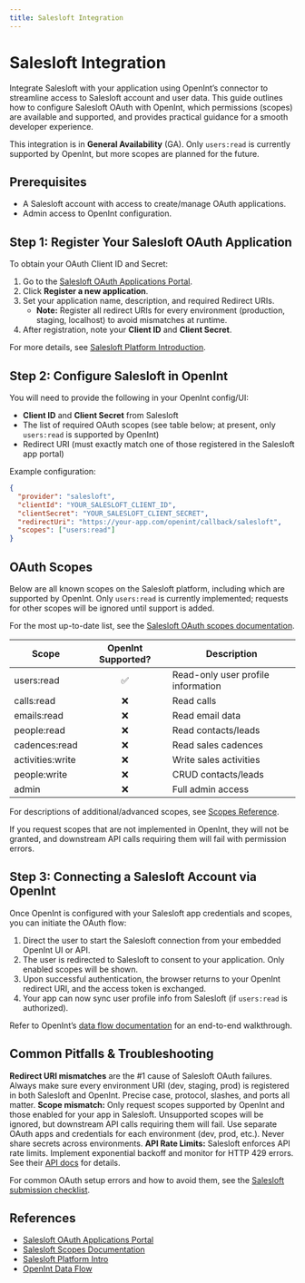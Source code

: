 ```yaml
---
title: Salesloft Integration
---
```


# Salesloft Integration

Integrate Salesloft with your application using OpenInt’s connector to streamline access to Salesloft account and user data. This guide outlines how to configure Salesloft OAuth with OpenInt, which permissions (scopes) are available and supported, and provides practical guidance for a smooth developer experience.

<Info>
This integration is in <b>General Availability</b> (GA). Only <code>users:read</code> is currently supported by OpenInt, but more scopes are planned for the future.
</Info>

## Prerequisites

- A Salesloft account with access to create/manage OAuth applications.
- Admin access to OpenInt configuration.

## Step 1: Register Your Salesloft OAuth Application

To obtain your OAuth Client ID and Secret:

1. Go to the [Salesloft OAuth Applications Portal](https://accounts.salesloft.com/oauth/applications).
2. Click <b>Register a new application</b>.
3. Set your application name, description, and required Redirect URIs. 
   - <b>Note:</b> Register all redirect URIs for every environment (production, staging, localhost) to avoid mismatches at runtime.
4. After registration, note your <b>Client ID</b> and <b>Client Secret</b>.

For more details, see [Salesloft Platform Introduction](https://developers.salesloft.com/docs/platform/intro/).

## Step 2: Configure Salesloft in OpenInt

You will need to provide the following in your OpenInt config/UI:

- **Client ID** and **Client Secret** from Salesloft
- The list of required OAuth scopes (see table below; at present, only <code>users:read</code> is supported by OpenInt)
- Redirect URI (must exactly match one of those registered in the Salesloft app portal)

Example configuration:

```json
{
  "provider": "salesloft",
  "clientId": "YOUR_SALESLOFT_CLIENT_ID",
  "clientSecret": "YOUR_SALESLOFT_CLIENT_SECRET",
  "redirectUri": "https://your-app.com/openint/callback/salesloft",
  "scopes": ["users:read"]
}
```

## OAuth Scopes

Below are all known scopes on the Salesloft platform, including which are supported by OpenInt. Only <code>users:read</code> is currently implemented; requests for other scopes will be ignored until support is added.

For the most up-to-date list, see the [Salesloft OAuth scopes documentation](https://developers.salesloft.com/docs/platform/api-basics/scopes/).

| Scope              | OpenInt Supported? | Description |
|--------------------|:-----------------:|-------------|
| <Tooltip tip="Allows read-only access to user profile information (name, email, role, etc.) but no access to sales data or actions">users:read</Tooltip>         | ✅                | Read-only user profile information |
| <Tooltip tip="Provides access to read call recordings, transcripts, and metadata but cannot initiate calls or modify call data">calls:read</Tooltip>         | ❌                | Read calls |
| <Tooltip tip="Grants permission to read email templates and sent email content but cannot send or modify emails">emails:read</Tooltip>        | ❌                | Read email data |
| <Tooltip tip="Allows reading contact/lead information in the CRM but no editing or creation capabilities">people:read</Tooltip>        | ❌                | Read contacts/leads |
| <Tooltip tip="Provides read access to sales cadence workflows and sequences but cannot modify or execute them">cadences:read</Tooltip>      | ❌                | Read sales cadences |
| <Tooltip tip="Enables creating and updating sales activities (calls, emails, meetings) in the system">activities:write</Tooltip>      | ❌                | Write sales activities |
| <Tooltip tip="Allows full create/read/update/delete operations on contact/lead records">people:write</Tooltip>        | ❌                | CRUD contacts/leads |
| <Tooltip tip="Provides full administrative access including user management, settings, and all data operations">admin</Tooltip>              | ❌                | Full admin access |

For descriptions of additional/advanced scopes, see [Scopes Reference](https://developers.salesloft.com/docs/platform/api-basics/scopes/).

<Warning>
If you request scopes that are not implemented in OpenInt, they will not be granted, and downstream API calls requiring them will fail with permission errors.
</Warning>

## Step 3: Connecting a Salesloft Account via OpenInt

Once OpenInt is configured with your Salesloft app credentials and scopes, you can initiate the OAuth flow:

1. Direct the user to start the Salesloft connection from your embedded OpenInt UI or API.
2. The user is redirected to Salesloft to consent to your application. Only enabled scopes will be shown.
3. Upon successful authentication, the browser returns to your OpenInt redirect URI, and the access token is exchanged.
4. Your app can now sync user profile info from Salesloft (if <code>users:read</code> is authorized).

Refer to OpenInt’s [data flow documentation](/connect/data-flow) for an end-to-end walkthrough.

## Common Pitfalls & Troubleshooting

<Warning>
<b>Redirect URI mismatches</b> are the #1 cause of Salesloft OAuth failures. Always make sure every environment URI (dev, staging, prod) is registered in both Salesloft and OpenInt. Precise case, protocol, slashes, and ports all matter.
</Warning>

<Tip>
<b>Scope mismatch:</b> Only request scopes supported by OpenInt and those enabled for your app in Salesloft. Unsupported scopes will be ignored, but downstream API calls requiring them will fail.
</Tip>

<Note>
Use separate OAuth apps and credentials for each environment (dev, prod, etc.). Never share secrets across environments.
</Note>

<Info>
<b>API Rate Limits:</b> Salesloft enforces API rate limits. Implement exponential backoff and monitor for HTTP 429 errors. See their <a href="https://developers.salesloft.com/docs/api/">API docs</a> for details.
</Info>

For common OAuth setup errors and how to avoid them, see the [Salesloft submission checklist](https://developers.salesloft.com/docs/platform/marketplace/submission-checklist/).

## References

- [Salesloft OAuth Applications Portal](https://accounts.salesloft.com/oauth/applications)
- [Salesloft Scopes Documentation](https://developers.salesloft.com/docs/platform/api-basics/scopes/)
- [Salesloft Platform Intro](https://developers.salesloft.com/docs/platform/intro/)
- [OpenInt Data Flow](/connect/data-flow)